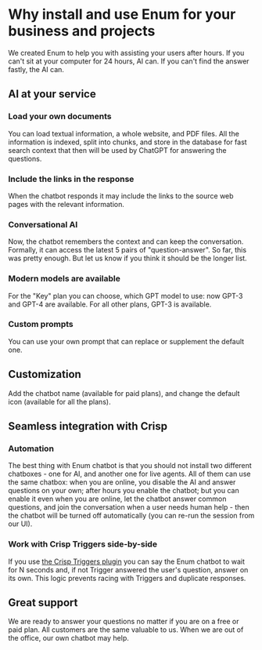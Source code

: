 
# Why install and use Enum for your business and projects
We created Enum to help you with assisting your users after hours. If you can't sit at your computer for 24 hours, AI can. If you can't find the answer fastly, the AI can.

## AI at your service

### Load your own documents
You can load textual information, a whole website, and PDF files. All the information is indexed, split into chunks, and store in the database for fast search context that then will be used by ChatGPT for answering the questions.

### Include the links in the response
When the chatbot responds it may include the links to the source web pages with the relevant information.

### Conversational AI
Now, the chatbot remembers the context and can keep the conversation. Formally, it can access the latest 5 pairs of "question-answer". So far, this was pretty enough. But let us know if you think it should be the longer list.

### Modern models are available
For the "Key" plan you can choose, which GPT model to use: now GPT-3 and GPT-4 are available. For all other plans, GPT-3 is available.

### Custom prompts
You can use your own prompt that can replace or supplement the default one. 

## Customization
Add the chatbot name (available for paid plans), and change the default icon (available for all the plans).

## Seamless integration with Crisp

### Automation
The best thing with Enum chatbot is that you should not install two different chatboxes - one for AI, and another one for live agents. All of them can use the same chatbox: when you are online, you disable the AI and answer questions on your own; after hours you enable the chatbot; but you can enable it even when you are online, let the chatbot answer common questions, and join the conversation when a user needs human help - then the chatbot will be turned off automatically (you can re-run the session from our UI).

### Work with Crisp Triggers side-by-side
If you use [the Crisp Triggers plugin](https://help.crisp.chat/en/article/how-to-use-triggers-pq0znd/) you can say the Enum chatbot to wait for N seconds and, if not Trigger answered the user's question, answer on its own. This logic prevents racing with Triggers and duplicate responses.

## Great support
We are ready to answer your questions no matter if you are on a free or paid plan. All customers are the same valuable to us. When we are out of the office, our own chatbot may help.
